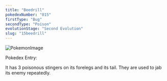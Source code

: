 ```yaml
---
title: "Beedrill"
pokedexNumber: "015"
firstType: "Bug"
secondType: "Poison"
evolutionStage: "Second Evolution"
slug: "15beedrill"
---
```


![PokemonImage](https://archives.bulbagarden.net/media/upload/thumb/f/f7/0015Beedrill.png/140px-0015Beedrill.png)

Pokedex Entry:

It has 3 poisonous stingers on its forelegs and its tail. They are used to jab its enemy repeatedly.
